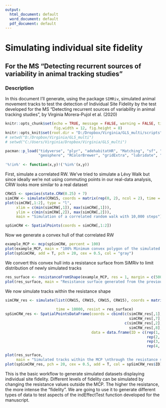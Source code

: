 ---
output:
  html_document: default
  word_document: default
  pdf_document: default
---
# Simulating individual site fidelity

## For the MS "Detecting recurrent sources of variability in animal tracking studies"

### Description

In this document I'll generate, using the package `SIMRiv`, simulated animal movement tracks to test the detection of Individual Site Fidelity by the test developed for the MS "Detecting recurrent sources of variability in animal tracking studies", by Virginia Morera-Pujol et al. (2020) 

```{r setup, include = F}
knitr::opts_chunk$set(echo = TRUE, message = FALSE, warning = FALSE, tidy = TRUE, 
                      fig.width = 12, fig.height = 8)
knitr::opts_knit$set(root.dir = "D:/Dropbox/Virginia/GLS_multi/scripts")
# setwd("D:/Dropbox/Virginia/GLS_multi")
# setwd("C:/Users/Virginia/Dropbox/Virginia/GLS_multi")

pacman::p_load("tidyverse", "plyr", "adehabitatHR", "Matching", "sf", "ctmm",
               "geosphere", "RColorBrewer", "gridExtra", "lubridate", "SiMRiv")
  
'%!in%' <- function(x,y)!('%in%'(x,y))
```


First, simulate a correlated RW. We've tried to simulate a Lévy Walk but since ideally we're not using commuting points in our real-data analysis, CRW looks more similar to a real dataset
```{r randomwalk demo, results = 'hide', message = FALSE, warning = FALSE}
CRW15 <- species(state.CRW(0.25) + 7)
simCRW <- simulate(CRW15, coords = matrix(rep(0, 2), ncol = 2), time = 10000)
plot(simCRW[,1:2], type = "l", 
     xlim = c(min(simCRW[,1]), max(simCRW[,1])), 
     ylim = c(min(simCRW[,2]), max(simCRW[,2])), 
     main = "Simulation of a correlated random walk with 10,000 steps")

spSimCRW <- SpatialPoints(coords = simCRW[,1:2])
```

Now we generate a convex hull of that correlated RW
```{r convexhull demo, results = 'hide', message = FALSE, warning = FALSE}
example_MCP <- mcp(spSimCRW, percent = 100)
plot(example_MCP, main = "100% Minimum convex polygon of the simulated CRW")
plot(spSimCRW, add = T, pch = 20, cex = 0.5, col = "gray")
```

We convert this convex hull into a resistance surface from SiMRiv to limit distribution of newly simulated tracks
```{r resistancesurface demo, message = FALSE, warning = FALSE}
res_surface <- resistanceFromShape(example_MCP, res = 1, margin = c(500, 500))
plot(res_surface, main = "Resistance surface generated from the previous MCP")
```

We now simulate tracks within the resistance shape
```{r simulate demo,  message = FALSE, warning = FALSE}
simCRW_res <- simulate(list(CRW15, CRW15, CRW15, CRW15), coords = matrix(rep(0, 8), 
                                                                         ncol = 2), 
                       time = 10000, resist = res_surface)
spSimCRW_res <- SpatialPointsDataFrame(coords = cbind(c(simCRW_res[,1], simCRW_res[,4], 
                                                        simCRW_res[,7], simCRW_res[,10]),
                                                      c(simCRW_res[,2], simCRW_res[,5], 
                                                        simCRW_res[,8], simCRW_res[,11])),
                                       data = data.frame(ID = c(rep(1, 10000), 
                                                                rep(2, 10000), 
                                                                rep(3, 10000),
                                                                rep(4, 10000))))

plot(res_surface, 
     main = "Simulated tracks within the MCP \nthrough the resistance surface")
plot(spSimCRW_res, pch = 20, cex = 0.5, add = T, col = spSimCRW_res$ID)
```

This is the basic workflow to generate simulated datasets displaying individual site fidelity. Different levels of fidelity can be simulated by changing the resistance values outside the MCP. The higher the resistance, the more intense the "fidelity". We are going to use it to generate different types of data to test aspects of the indEffectTest function developed for the manuscript.
